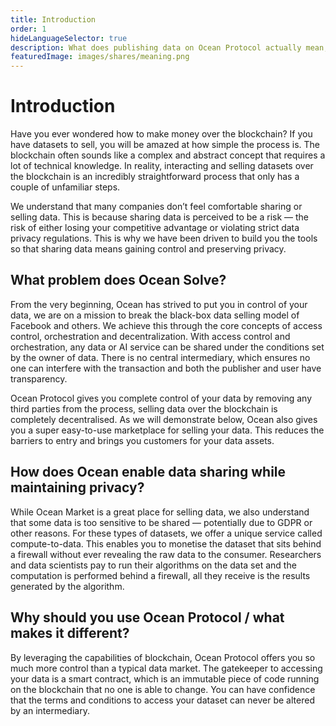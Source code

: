 ```yaml
---
title: Introduction
order: 1
hideLanguageSelector: true
description: What does publishing data on Ocean Protocol actually mean, and how can we trace the development of the ideas behind it back through to it's original mission?
featuredImage: images/shares/meaning.png
---
```


# Introduction


Have you ever wondered how to make money over the blockchain? If you have datasets to sell, you will be amazed at how simple the process is. The blockchain often sounds like a complex and abstract concept that requires a lot of technical knowledge. In reality, interacting and selling datasets over the blockchain is an incredibly straightforward process that only has a couple of unfamiliar steps.

We understand that many companies don’t feel comfortable sharing or selling data. This is because sharing data is perceived to be a risk — the risk of either losing your competitive advantage or violating strict data privacy regulations. This is why we have been driven to build you the tools so that sharing data means gaining control and preserving privacy.


## What problem does Ocean Solve?

From the very beginning, Ocean has strived to put you in control of your data, we are on a mission to break the black-box data selling model of Facebook and others. We achieve this through the core concepts of access control, orchestration and decentralization. With access control and orchestration, any data or AI service can be shared under the conditions set by the owner of data. There is no central intermediary, which ensures no one can interfere with the transaction and both the publisher and user have transparency.

Ocean Protocol gives you complete control of your data by removing any third parties from the process, selling data over the blockchain is completely decentralised. As we will demonstrate below, Ocean also gives you a super easy-to-use marketplace for selling your data. This reduces the barriers to entry and brings you customers for your data assets.

## How does Ocean enable data sharing while maintaining privacy?

While Ocean Market is a great place for selling data, we also understand that some data is too sensitive to be shared — potentially due to GDPR or other reasons. For these types of datasets, we offer a unique service called compute-to-data. This enables you to monetise the dataset that sits behind a firewall without ever revealing the raw data to the consumer. Researchers and data scientists pay to run their algorithms on the data set and the computation is performed behind a firewall, all they receive is the results generated by the algorithm.

## Why should you use Ocean Protocol / what makes it different?

By leveraging the capabilities of blockchain, Ocean Protocol offers you so much more control than a typical data market. The gatekeeper to accessing your data is a smart contract, which is an immutable piece of code running on the blockchain that no one is able to change. You can have confidence that the terms and conditions to access your dataset can never be altered by an intermediary.
